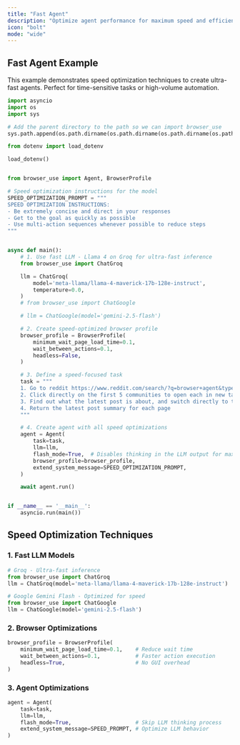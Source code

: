 ```yaml
---
title: "Fast Agent"
description: "Optimize agent performance for maximum speed and efficiency."
icon: "bolt"
mode: "wide"
---
```


## Fast Agent Example

This example demonstrates speed optimization techniques to create ultra-fast agents. Perfect for time-sensitive tasks or high-volume automation.

```python
import asyncio
import os
import sys

# Add the parent directory to the path so we can import browser_use
sys.path.append(os.path.dirname(os.path.dirname(os.path.dirname(os.path.abspath(__file__)))))

from dotenv import load_dotenv

load_dotenv()


from browser_use import Agent, BrowserProfile

# Speed optimization instructions for the model
SPEED_OPTIMIZATION_PROMPT = """
SPEED OPTIMIZATION INSTRUCTIONS:
- Be extremely concise and direct in your responses
- Get to the goal as quickly as possible
- Use multi-action sequences whenever possible to reduce steps
"""


async def main():
	# 1. Use fast LLM - Llama 4 on Groq for ultra-fast inference
	from browser_use import ChatGroq

	llm = ChatGroq(
		model='meta-llama/llama-4-maverick-17b-128e-instruct',
		temperature=0.0,
	)
	# from browser_use import ChatGoogle

	# llm = ChatGoogle(model='gemini-2.5-flash')

	# 2. Create speed-optimized browser profile
	browser_profile = BrowserProfile(
		minimum_wait_page_load_time=0.1,
		wait_between_actions=0.1,
		headless=False,
	)

	# 3. Define a speed-focused task
	task = """
	1. Go to reddit https://www.reddit.com/search/?q=browser+agent&type=communities 
	2. Click directly on the first 5 communities to open each in new tabs
    3. Find out what the latest post is about, and switch directly to the next tab
	4. Return the latest post summary for each page
	"""

	# 4. Create agent with all speed optimizations
	agent = Agent(
		task=task,
		llm=llm,
		flash_mode=True,  # Disables thinking in the LLM output for maximum speed
		browser_profile=browser_profile,
		extend_system_message=SPEED_OPTIMIZATION_PROMPT,
	)

	await agent.run()


if __name__ == '__main__':
	asyncio.run(main())
```

## Speed Optimization Techniques

### 1. Fast LLM Models
```python
# Groq - Ultra-fast inference
from browser_use import ChatGroq
llm = ChatGroq(model='meta-llama/llama-4-maverick-17b-128e-instruct')

# Google Gemini Flash - Optimized for speed
from browser_use import ChatGoogle
llm = ChatGoogle(model='gemini-2.5-flash')
```

### 2. Browser Optimizations
```python
browser_profile = BrowserProfile(
    minimum_wait_page_load_time=0.1,    # Reduce wait time
    wait_between_actions=0.1,           # Faster action execution
    headless=True,                      # No GUI overhead
)
```

### 3. Agent Optimizations
```python
agent = Agent(
    task=task,
    llm=llm,
    flash_mode=True,                    # Skip LLM thinking process
    extend_system_message=SPEED_PROMPT, # Optimize LLM behavior
)
```
